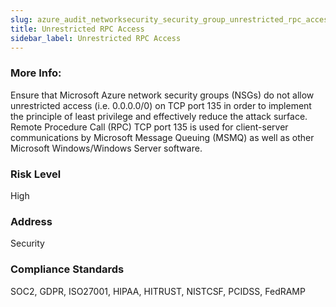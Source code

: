 ```yaml
---
slug: azure_audit_networksecurity_security_group_unrestricted_rpc_access
title: Unrestricted RPC Access
sidebar_label: Unrestricted RPC Access
---
```


### More Info:

Ensure that Microsoft Azure network security groups (NSGs) do not allow unrestricted access (i.e. 0.0.0.0/0) on TCP port 135 in order to implement the principle of least privilege and effectively reduce the attack surface. Remote Procedure Call (RPC) TCP port 135 is used for client-server communications by Microsoft Message Queuing (MSMQ) as well as other Microsoft Windows/Windows Server software.

### Risk Level

High

### Address

Security

### Compliance Standards

SOC2, GDPR, ISO27001, HIPAA, HITRUST, NISTCSF, PCIDSS, FedRAMP

